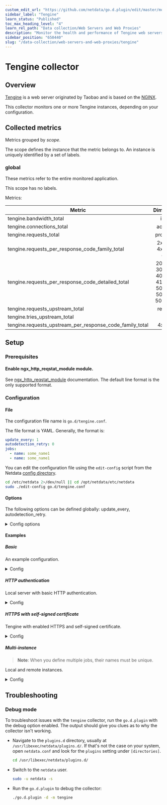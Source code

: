 ```yaml
---
custom_edit_url: "https://github.com/netdata/go.d.plugin/edit/master/modules/tengine/README.md"
sidebar_label: "Tengine"
learn_status: "Published"
toc_max_heading_level: "4"
learn_rel_path: "Data collection/Web Servers and Web Proxies"
description: "Monitor the health and performance of Tengine web servers with zero configuration, per-second metric granularity, and interactive visualizations."
sidebar_position: "650440"
slug: "/data-collection/web-servers-and-web-proxies/tengine"
---
```

# Tengine collector

## Overview

[Tengine](https://tengine.taobao.org/) is a web server originated by Taobao and is based on
the [NGINX](https://nginx.org/en/).

This collector monitors one or more Tengine instances, depending on your configuration.

## Collected metrics

Metrics grouped by *scope*.

The scope defines the instance that the metric belongs to. An instance is uniquely identified by a set of labels.

### global

These metrics refer to the entire monitored application.

This scope has no labels.

Metrics:

| Metric                                                   |                               Dimensions                               |     Unit      |
|----------------------------------------------------------|:----------------------------------------------------------------------:|:-------------:|
| tengine.bandwidth_total                                  |                                in, out                                 |      B/s      |
| tengine.connections_total                                |                                accepted                                | connections/s |
| tengine.requests_total                                   |                               processed                                |  requests/s   |
| tengine.requests_per_response_code_family_total          |                       2xx, 3xx, 4xx, 5xx, other                        |  requests/s   |
| tengine.requests_per_response_code_detailed_total        | 200, 206, 302, 304, 403, 404, 419, 499, 500, 502, 503, 504, 508, other |  requests/s   |
| tengine.requests_upstream_total                          |                                requests                                |  requests/s   |
| tengine.tries_upstream_total                             |                                 calls                                  |    calls/s    |
| tengine.requests_upstream_per_response_code_family_total |                                4xx, 5xx                                |  requests/s   |

## Setup

### Prerequisites

#### Enable ngx_http_reqstat_module module.

See [ngx_http_reqstat_module](https://tengine.taobao.org/document/http_reqstat.html) documentation.
The default line format is the only supported format.

### Configuration

#### File

The configuration file name is `go.d/tengine.conf`.

The file format is YAML. Generally, the format is:

```yaml
update_every: 1
autodetection_retry: 0
jobs:
  - name: some_name1
  - name: some_name1
```

You can edit the configuration file using the `edit-config` script from the
Netdata [config directory](/docs/configuring/configuration#the-netdata-config-directory).

```bash
cd /etc/netdata 2>/dev/null || cd /opt/netdata/etc/netdata
sudo ./edit-config go.d/tengine.conf
```

#### Options

The following options can be defined globally: update_every, autodetection_retry.

<details>
<summary>Config options</summary>

|         Name         | Description                                                                                               |       Default       | Required |
|:--------------------:|-----------------------------------------------------------------------------------------------------------|:-------------------:|:--------:|
|     update_every     | Data collection frequency.                                                                                |          1          |          |
| autodetection_retry  | Re-check interval in seconds. Zero means not to schedule re-check.                                        |          0          |          |
|         url          | Server URL.                                                                                               | http://127.0.0.1/us |   yes    |
|       timeout        | HTTP request timeout.                                                                                     |          2          |          |
|       username       | Username for basic HTTP authentication.                                                                   |                     |          |
|       password       | Password for basic HTTP authentication.                                                                   |                     |          |
|      proxy_url       | Proxy URL.                                                                                                |                     |          |
|    proxy_username    | Username for proxy basic HTTP authentication.                                                             |                     |          |
|    proxy_password    | Password for proxy basic HTTP authentication.                                                             |                     |          |
|        method        | HTTP request method.                                                                                      |         GET         |          |
|         body         | HTTP request body.                                                                                        |                     |          |
|       headers        | HTTP request headers.                                                                                     |                     |          |
| not_follow_redirects | Redirect handling policy. Controls whether the client follows redirects.                                  |         no          |          |
|   tls_skip_verify    | Server certificate chain and hostname validation policy. Controls whether the client performs this check. |         no          |          |
|        tls_ca        | Certification authority that the client uses when verifying the server's certificates.                    |                     |          |
|       tls_cert       | Client TLS certificate.                                                                                   |                     |          |
|       tls_key        | Client TLS key.                                                                                           |                     |          |

</details>

#### Examples

##### Basic

An example configuration.
<details>
<summary>Config</summary>

```yaml
jobs:
  - name: local
    url: http://127.0.0.1/us
```

</details>

##### HTTP authentication

Local server with basic HTTP authentication.
<details>
<summary>Config</summary>

```yaml
jobs:
  - name: local
    url: http://127.0.0.1/us
    username: foo
    password: bar
```

</details>

##### HTTPS with self-signed certificate

Tengine with enabled HTTPS and self-signed certificate.
<details>
<summary>Config</summary>

```yaml
jobs:
  - name: local
    url: https://127.0.0.1/us
    tls_skip_verify: yes
```

</details>

##### Multi-instance

> **Note**: When you define multiple jobs, their names must be unique.

Local and remote instances.

<details>
<summary>Config</summary>

```yaml
jobs:
  - name: local
    url: http://127.0.0.1/us

  - name: remote
    url: http://203.0.113.10/us
```

</details>

## Troubleshooting

### Debug mode

To troubleshoot issues with the `tengine` collector, run the `go.d.plugin` with the debug option enabled. The output
should give you clues as to why the collector isn't working.

- Navigate to the `plugins.d` directory, usually at `/usr/libexec/netdata/plugins.d/`. If that's not the case on
  your system, open `netdata.conf` and look for the `plugins` setting under `[directories]`.

  ```bash
  cd /usr/libexec/netdata/plugins.d/
  ```

- Switch to the `netdata` user.

  ```bash
  sudo -u netdata -s
  ```

- Run the `go.d.plugin` to debug the collector:

  ```bash
  ./go.d.plugin -d -m tengine
  ```
